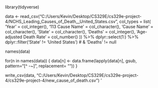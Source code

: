 library(tidyverse)

data	<- read_csv("C:/Users/Kevin/Desktop/CS329E/cs329e-project-4/NCHS_Leading_Causes_of_Death__United_States.csv",
col_types =	list(
    'Year' =	col_integer(),
    '113 Cause Name' =	col_character(),
    'Cause Name' =	col_character(),
    'State' =	col_character(),
    'Deaths' =	col_integer(),
    'Age-adjusted Death Rate' = col_number()
)) %>% dplyr::select(1:) %>% dplyr::filter('State' != 'United States') 
# & 'Deaths' != null

names(data)

for(n in names(data)) {
  data[n] <- data.frame(lapply(data[n], gsub, pattern="[^ -~]", replacement= ""))
}

write_csv(data, "C:/Users/Kevin/Desktop/CS329E/cs329e-project-4/cs329e-project-4/new_cause_of_death.csv")
'